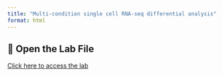 ```yaml
---
title: "Multi-condition single cell RNA-seq differential analysis"
format: html
---
```


## 🔗 Open the Lab File  
[Click here to access the lab](https://bioconductor.github.io/CSAMA-labs/multicond-scRNA-lemur/multicond-scRNA-lemur-CSAMA2024.html/)

